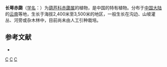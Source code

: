 {{Speciesbox 
| genus = Thladiantha
| species = longisepala
| authority = [[吴征镒|C. Y. Wu]] ex [[路安民|A. M. Lu]] et [[张志耘|Z. Y. Zhang]]
}}
'''长萼赤瓟'''（[[学名|学名]]：{{lang|la|''Thladiantha longisepala''}}）为[[葫芦科|葫芦科]][[赤瓟属|赤瓟属]]的植物，是中国的特有植物。分布于[[中国大陆|中国大陆]]的[[云南|云南]]等地，生长于海拔2,400米至3,500米的地区，一般生长在沟边、山坡灌丛、河旁或杂木林中，目前尚未由人工引种栽培。

== 参考文献 ==
<div class="references-small">
* {{cite web| url =http://www.bioinfo.cn/db05/KmzwSpecies.php?action=view&id=7266| title =长萼赤瓟| work =《中国高等植物数据库全库》| publisher =中国科学院微生物研究所| author =昆明植物研究所| accessdate =2009-02-24| deadurl =yes| archiveurl =https://web.archive.org/web/20160305025802/http://www.bioinfo.cn/db05/KmzwSpecies.php?action=view&id=7266| archivedate =2016-03-05}}
</div>
{{Taxonbar|from=Q15227258}}

[[Category:赤瓟属|C]]
[[Category:中國特有植物|C]]
[[Category:云南植物|C]]